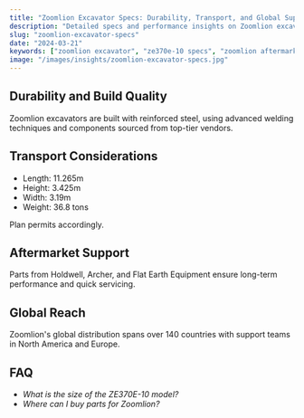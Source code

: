 ```yaml
---
title: "Zoomlion Excavator Specs: Durability, Transport, and Global Support"
description: "Detailed specs and performance insights on Zoomlion excavators including ZE370E-10 transport dimensions, build quality, and aftermarket support."
slug: "zoomlion-excavator-specs"
date: "2024-03-21"
keywords: ["zoomlion excavator", "ze370e-10 specs", "zoomlion aftermarket parts"]
image: "/images/insights/zoomlion-excavator-specs.jpg"
---
```


## Durability and Build Quality

Zoomlion excavators are built with reinforced steel, using advanced welding techniques and components sourced from top-tier vendors.

## Transport Considerations

- Length: 11.265m  
- Height: 3.425m  
- Width: 3.19m  
- Weight: 36.8 tons

Plan permits accordingly.

## Aftermarket Support

Parts from Holdwell, Archer, and Flat Earth Equipment ensure long-term performance and quick servicing.

## Global Reach

Zoomlion's global distribution spans over 140 countries with support teams in North America and Europe.

## FAQ

- *What is the size of the ZE370E-10 model?*
- *Where can I buy parts for Zoomlion?* 